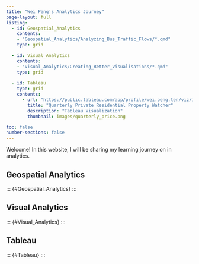 ```yaml
---
title: "Wei Peng's Analytics Journey"
page-layout: full
listing:
  - id: Geospatial_Analytics
    contents:
    - "Geospatial_Analytics/Analyzing_Bus_Traffic_Flows/*.qmd"
    type: grid 

  - id: Visual_Analytics
    contents:
    - "Visual_Analytics/Creating_Better_Visualisations/*.qmd"
    type: grid
    
  - id: Tableau
    type: grid
    contents: 
      - url: "https://public.tableau.com/app/profile/wei.peng.ten/viz/in-Class_2/QuaterlyPrivateResidentialPropertyWatcher2023-2024Q1#2"
        title: "Quarterly Private Residential Property Watcher"
        description: "Tableau Visualization"
        thumbnail: images/quarterly_price.png

toc: false 
number-sections: false
---
```


Welcome! In this website, I will be sharing my learning journey on in analytics.

## Geospatial Analytics

::: {#Geospatial_Analytics} :::

## Visual Analytics

::: {#Visual_Analytics} :::

## Tableau

::: {#Tableau} :::
